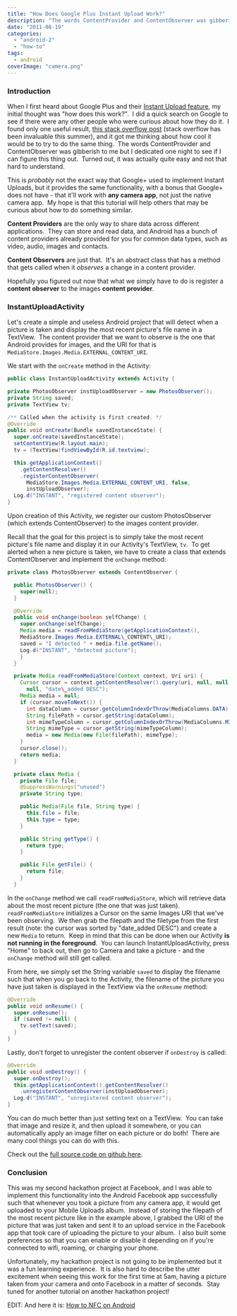 ```yaml
---
title: "How Does Google Plus Instant Upload Work?"
description: "The words ContentProvider and ContentObserver was gibberish to me but I dedicated one night to see if I can figure this thing out. Turned out, it was actually quite easy and not that hard to understand."
date: "2011-08-19"
categories: 
  - "android-2"
  - "how-to"
tags: 
  - android
coverImage: "camera.png"
---
```


### Introduction

When I first heard about Google Plus and their [Instant Upload feature](http://www.youtube.com/watch?v=6y_xKVSRAy8), my initial thought was "how does this work?".  I did a quick search on Google to see if there were any other people who were curious about how they do it.  I found only one useful result, [this stack overflow post](http://stackoverflow.com/questions/6639001/android-how-does-google-instant-upload-work) (stack overflow has been invaluable this summer), and it got me thinking about how cool it would be to try to do the same thing.  The words ContentProvider and ContentObserver was gibberish to me but I dedicated one night to see if I can figure this thing out.  Turned out, it was actually quite easy and not that hard to understand.

This is _probably_ not the exact way that Google+ used to implement Instant Uploads, but it provides the same functionality, with a bonus that Google+ does not have - that it'll work with **any camera app**, not just the native camera app.  My hope is that this tutorial will help others that may be curious about how to do something similar.

**Content Providers** are the only way to share data across different applications.  They can store and read data, and Android has a bunch of content providers already provided for you for common data types, such as video, audio, images and contacts.

**Content Observers** are just that.  It's an abstract class that has a method that gets called when it _observes_ a change in a content provider.

Hopefully you figured out now that what we simply have to do is register a **content observer** to the images **content provider**.

### InstantUploadActivity

Let's create a simple and useless Android project that will detect when a picture is taken and display the most recent picture's file name in a TextView.  The content provider that we want to observe is the one that Android provides for images, and the URI for that is `MediaStore.Images.Media.EXTERNAL_CONTENT_URI`.

We start with the `onCreate` method in the Activity:

```java
public class InstantUploadActivity extends Activity {

private PhotosObserver instUploadObserver = new PhotosObserver(); 
private String saved; 
private TextView tv;

/** Called when the activity is first created. */ 
@Override 
public void onCreate(Bundle savedInstanceState) { 
  super.onCreate(savedInstanceState); 
  setContentView(R.layout.main); 
  tv = (TextView)findViewById(R.id.textview);

  this.getApplicationContext() 
    .getContentResolver() 
    .registerContentObserver( 
      MediaStore.Images.Media.EXTERNAL_CONTENT_URI, false, 
      instUploadObserver); 
  Log.d("INSTANT", "registered content observer"); 
} 
```

Upon creation of this Activity, we register our custom PhotosObserver (which extends ContentObserver) to the images content provider.

Recall that the goal for this project is to simply take the most recent picture's file name and display it in our Activity's TextView, `tv`.  To get alerted when a new picture is taken, we have to create a class that extends ContentObserver and implement the `onChange` method:

```java
private class PhotosObserver extends ContentObserver {

  public PhotosObserver() { 
    super(null); 
  }

  @Override 
  public void onChange(boolean selfChange) { 
    super.onChange(selfChange); 
    Media media = readFromMediaStore(getApplicationContext(), 
    MediaStore.Images.Media.EXTERNAL\_CONTENT\_URI); 
    saved = "I detected " + media.file.getName(); 
    Log.d("INSTANT", "detected picture"); 
    } 
  }

  private Media readFromMediaStore(Context context, Uri uri) { 
    Cursor cursor = context.getContentResolver().query(uri, null, null, 
      null, "date\_added DESC"); 
    Media media = null; 
    if (cursor.moveToNext()) { 
      int dataColumn = cursor.getColumnIndexOrThrow(MediaColumns.DATA); 
      String filePath = cursor.getString(dataColumn); 
      int mimeTypeColumn = cursor.getColumnIndexOrThrow(MediaColumns.MIME\_TYPE); 
      String mimeType = cursor.getString(mimeTypeColumn); 
      media = new Media(new File(filePath), mimeType); 
    } 
    cursor.close(); 
    return media; 
  }

  private class Media { 
    private File file; 
    @SuppressWarnings("unused") 
    private String type;

    public Media(File file, String type) { 
      this.file = file; 
      this.type = type; 
    }

    public String getType() { 
      return type; 
    }

    public File getFile() { 
      return file; 
    } 
  } 
```

In the `onChange` method we call `readFromMediaStore`, which will retrieve data about the most recent picture (the one that was just taken). `readFromMediaStore` initializes a Cursor on the same Images URI that we've been observing.  We then grab the filepath and the filetype from the first result (note: the cursor was sorted by "date\_added DESC") and create a new `Media` to return.  Keep in mind that this can be done when our Activity **is not running in the foreground**.  You can launch InstantUploadActivity, press "Home" to back out, then go to Camera and take a picture - and the `onChange` method will still get called.

From here, we simply set the String variable `saved` to display the filename such that when you go back to the Activity, the filename of the picture you have just taken is displayed in the TextView via the `onResume` method:

```java
@Override 
public void onResume() { 
  super.onResume(); 
  if (saved != null) { 
    tv.setText(saved); 
  } 
}
```

Lastly, don't forget to unregister the content observer if `onDestroy` is called:

```java
@Override 
public void onDestroy() { 
  super.onDestroy(); 
  this.getApplicationContext().getContentResolver() 
    .unregisterContentObserver(instUploadObserver); 
  Log.d("INSTANT", "unregistered content observer"); 
} 
```

You can do much better than just setting text on a TextView.  You can take that image and resize it, and then upload it somewhere, or you can automatically apply an image filter on each picture or do both!  There are many cool things you can do with this.

Check out the [full source code on github here](https://github.com/meltedxice/InstantUpload).

### Conclusion

This was my second hackathon project at Facebook, and I was able to implement this functionality into the Android Facebook app successfully such that whenever you took a picture from any camera app, it would get uploaded to your Mobile Uploads album.  Instead of storing the filepath of the most recent picture like in the example above, I grabbed the URI of the picture that was just taken and sent it to an upload service in the Facebook app that took care of uploading the picture to your album.  I also built some preferences so that you can enable or disable it depending on if you're connected to wifi, roaming, or charging your phone.

Unfortunately, my hackathon project is not going to be implemented but it was a fun learning experience.  It is also hard to describe the utter excitement when seeing this work for the first time at 5am, having a picture taken from your camera and onto Facebook in a matter of seconds.  Stay tuned for another tutorial on another hackathon project!

EDIT: And here it is: [How to NFC on Android](http://www.jessechen.net/blog/how-to-nfc-on-the-android-platform/)
